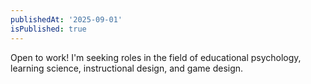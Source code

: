 ```yaml
---
publishedAt: '2025-09-01'
isPublished: true
---
```


Open to work! I'm seeking roles in the field of educational psychology, learning science, instructional design, and game design. 
